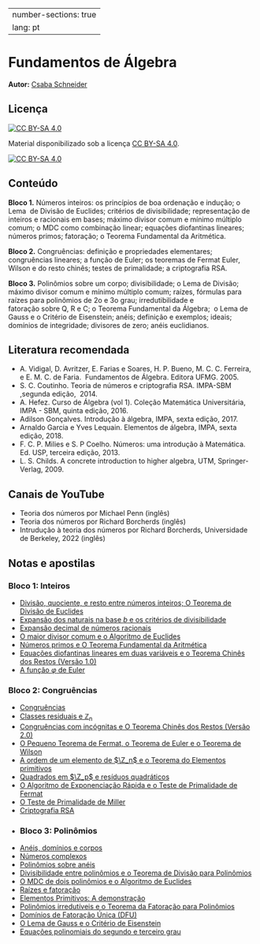 

---
number-sections: true 
lang: pt
---

# Fundamentos de Álgebra

**Autor:** [Csaba Schneider](https://schcs.github.io/WP/)

## Licença

[![CC BY-SA 4.0][cc-by-sa-shield]{fig-align="left"}][cc-by-sa]

Material disponibilizado sob a licença
[CC BY-SA 4.0][cc-by-sa].

[![CC BY-SA 4.0][cc-by-sa-image]{fig-align="left"}][cc-by-sa]

[cc-by-sa]: http://creativecommons.org/licenses/by-sa/4.0/
[cc-by-sa-image]: https://licensebuttons.net/l/by-sa/4.0/88x31.png
[cc-by-sa-shield]: https://img.shields.io/badge/License-CC%20BY--SA%204.0-lightgrey.svg


## Conteúdo{.unnumbered}

**Bloco 1.** Números inteiros: os princípios de boa ordenação e indução; o Lema  de Divisão de Euclides; critérios de divisibilidade; representação de inteiros e racionais em bases; máximo divisor comum e mínimo múltiplo comum; o MDC como combinação linear; equações diofantinas lineares; números primos; fatoração; o Teorema Fundamental da Aritmética.

**Bloco 2.** Congruências: definição e propriedades elementares; congruências lineares; a função de Euler; os teoremas de Fermat Euler, Wilson e do resto chinês; testes de primalidade; a criptografia RSA.

**Bloco 3.** Polinômios sobre um corpo; divisibilidade; o Lema de Divisão; máximo divisor comum e mínimo múltiplo comum; raízes, fórmulas para raízes para polinômios de 2o e 3o grau; irredutibilidade e fatoração sobre Q, R e C; o Teorema Fundamental da Álgebra;  o Lema de Gauss e o Critério de Eisenstein; anéis; definição e exemplos; ideais; domínios de integridade; divisores de zero; anéis euclidianos.

## Literatura recomendada{.unnumbered}

- A. Vidigal, D. Avritzer, E. Farias e Soares, H. P. Bueno, M. C. C. Ferreira, e E. M. C. de Faria.  Fundamentos de Álgebra. Editora UFMG. 2005.
- S. C. Coutinho. Teoria de números e criptografia RSA. IMPA-SBM ,segunda edição,  2014.
- A. Hefez. Curso de Álgebra (vol 1). Coleção Matemática Universitária, IMPA - SBM, quinta edição, 2016.
- Adilson Gonçalves. Introdução à álgebra, IMPA, sexta edição, 2017.
- Arnaldo Garcia e Yves Lequain. Elementos de álgebra, IMPA, sexta edição, 2018.
- F. C. P. Milies e S. P Coelho. Números: uma introdução à Matemática. Ed. USP, terceira edição, 2013.
- L. S. Childs. A concrete introduction to higher algebra, UTM, Springer-Verlag, 2009.

## Canais de YouTube{.unnumbered}

- Teoria dos números por Michael Penn (inglês)
- Teoria dos números por Richard Borcherds (inglês)
- Intrudução à teoria dos números por Richard Borcherds, Universidade de Berkeley, 2022 (inglês)

## Notas e apostilas{.unnumbered}

### Bloco 1: Inteiros{.unnumbered}

- [Divisão, quociente, e resto entre números inteiros; O Teorema de Divisão de Euclides](divisao.qmd)
- [Expansão dos naturais na base $b$ e os critérios de divisibilidade](expansao.qmd)
- [Expansão decimal de números racionais](racionais.qmd)
- [O maior divisor comum e o Algoritmo de Euclides](mdc.qmd)
- [Números primos e O Teorema Fundamental da Aritmética](primos.qmd)
- [Equações diofantinas lineares em duas variáveis e o Teorema Chinês dos Restos (Versão 1.0)](diof.qmd)
- [A função $\varphi$ de Euler](phi.qmd)

### Bloco 2: Congruências{.unnumbered}

- [Congruências](cong.qmd)
- [Classes residuais e  ℤ<sub>n</sub>](res_classes.qmd)
- [Congruências com incógnitas e O Teorema Chinês dos Restos (Versão 2.0)](cong_incog.qmd)
- [O Pequeno Teorema de Fermat, o Teorema de Euler e o Teorema de Wilson](fermat_euler.qmd)
- [A ordem de um elemento de $\Z_n$ e o Teorema do Elementos primitivos](ordr.qmd)
- [Quadrados em $\Z_p$ e resíduos quadráticos](quadrados.qmd)
- [O Algoritmo de Exponenciação Rápida e o Teste de Primalidade de Fermat](exp.qmd)
- [O Teste de Primalidade de Miller](miller.qmd)
- [Criptografia RSA](rsa_p1.qmd)
- 
### Bloco 3: Polinômios{.unnumbered}

- [Anéis, domínios e corpos](aneis.qmd) 
- [Números complexos](complex.qmd)
- [Polinômios sobre anéis](pols.qmd)
- [Divisibilidade entre polinômios e o Teorema de Divisão para Polinômios](div_pol.qmd)
- [O MDC de dois polinômios e o Algoritmo de Euclides](mdc_pol.qmd)
- [Raízes e fatoração](roots.qmd)
- [Elementos Primitivos: A demonstração](primitive_p2.qmd)
- [Polinômios irredutíveis e o Teorema da Fatoração para Polinômios](irred.qmd)
- [Domínios de Fatoração Única (DFU)](dfu.qmd)
- [O Lema de Gauss e o Critério de Eisenstein](gauss_pt1.qmd)
- [Equações polinomiais do segundo e terceiro grau](quadratic.qmd)


